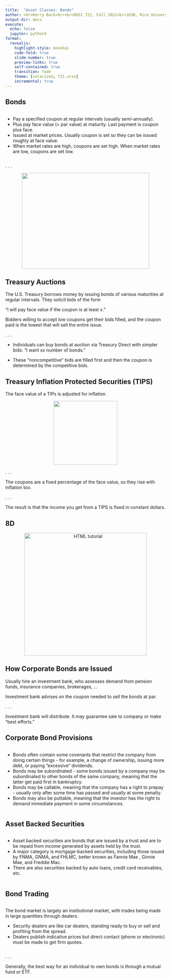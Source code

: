 ```yaml
---
title:  "Asset Classes: Bonds"
author: <br>Kerry Back<br><br>BUSI 721, Fall 2022<br>JGSB, Rice University
output-dir: docs
execute:
  echo: false
  jupyter: python3
format: 
  revealjs:
    highlight-style: monokai
    code-fold: true
    slide-number: true
    preview-links: true
    self-contained: true
    transition: fade
    theme: [solarized, 721.scss]
    incremental: true
---
```


## Bonds 

:::: {.columns}
::: {.column width="100%"}
- Pay a specified coupon at regular intervals (usually semi-annually).
- Plus pay face value (= par value) at maturity.  Last payment is coupon plus face.
- Issued at market prices.  Usually coupon is set so they can be issued roughly at face value.
- When market rates are high, coupons are set high. When market rates are low, coupons are set low.
:::

::::

. . .

<p align=center> <img src="images/gray-goose.jpeg" height=300 width=400></p>

## Treasury Auctions

The U.S. Treasury borrows money by issuing bonds of various maturities at regular intervals.   They solicit bids of the form

"I will pay face value if the coupon is at least $\text{x}$."

Bidders willing to accept low coupons get their bids filled, and the coupon paid is the lowest that will sell the entire issue.

. . .

- Individuals can buy bonds at auction via Treasury Direct with simpler bids: "I want xx number of bonds."

- These "noncompetitive" bids are filled first and then the coupon is determined by the competitive bids.

## Treasury Inflation Protected Securities (TIPS)

The face value of a TIPs is adjusted for inflation.

<p align=center> <img src="images/tips.jpg" height=200 width=200></p>

. . .

The coupons are a fixed percentage of the face value, so they rise with inflation too.

. . .

The result is that the income you get from a TIPS is fixed in constant dollars.

## 8D

<p align=center> 
<a href="https://bbcx-investments.com/assets/"><img src="images/Rice_Owl.jpg" alt="HTML tutorial" style="width:4in;"></a>
</p>

## How Corporate Bonds are Issued 

Usually hire an investment bank, who assesses demand from pension funds, insurance companies, brokerages, $\ldots$

Investment bank advises on the coupon needed to sell the bonds at par.

. . .

Investment bank will distribute. It may guarantee sale to company or make "best efforts."

## Corporate Bond Provisions

:::: {.columns}
::: {.column width="100%"}
- Bonds often contain some covenants that restrict the company from doing certain things - for example, a change of ownership, issuing more debt, or paying "excessive" dividends.
- Bonds may be subordinated -  some bonds issued by a company may be subordinated to other bonds of the same company, meaning that the latter get paid first in bankruptcy.
- Bonds may be callable, meaning that the company has a right to prepay - usually only after some time has passed and usually at some penalty.
- Bonds may also be puttable, meaning that the investor has the right to demand immediate payment in some circumstances.
:::

::::

## Asset Backed Securities

:::: {.columns}
::: {.column width="100%"}
- Asset backed securities are bonds that are issued by a trust and are to be repaid from income generated by assets held by the trust.
- A major category is mortgage-backed securities, including those issued by FNMA, GNMA, and FHLMC, better known as Fannie Mae , Ginnie Mae, and Freddie Mac.
- There are also securities backed by auto loans, credit card receivables, etc.
:::

::::

## Bond Trading

:::: {.columns}
::: {.column width="100%"}
The bond market is largely an institutional market, with trades being made in large quantities through dealers.

- Security dealers are like car dealers, standing ready to buy or sell and profiting from the spread. 
- Dealers publish indicative prices but direct contact (phone or electronic) must be made to get firm quotes.

:::

::::

. . .

Generally, the best way for an individual to own bonds is through a mutual fund or ETF.